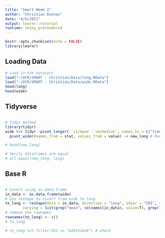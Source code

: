 ```yaml
---
title: "Smart Week 2"
author: "Christian Duenas"
date: "4/6/2021"
output: learnr::tutorial
runtime: shiny_prerendered
---
```


```r
knitr::opts_chunk$set(echo = FALSE)
library(learnr)
```


## Loading Data

```r
# Load in the datasets
load("~/UCR/SMART - Christian/Data/long.RData")
load("~/UCR/SMART - Christian/Data/wide.RData")
head(long)
head(wide)
```


## Tidyverse


```r

```


```r
# Tidyr method
library(tidyr)
wide %>% tidyr::pivot_longer( `v1/mean`:`v4/median`, names_to = c("time","stat"), names_sep="/") %>% # pivot longer to separate vs from stat
  pivot_wider(names_from = stat, values_from = value) -> new_long # Recreate stats using pivot wider

# head(new_long)

# Verify dataframes are equal
# all.equal(new_long, long)
```


## Base R

```r

```


```r
# Covert using as.data.frame
in_data <- as.data.frame(wide) 
# Use reshape to covert from wide to long
to_long <- reshape(data = in_data, direction = "long", idvar = "ID1", sep ="/", v.names = c("mean", "sd", "median"), timevar = "time", times =c("v1", "v2", "v3", "v4"),
        varying = list(grep("mean", colnames(in_data), value=T), grep("sd", colnames(in_data), value=T), grep("median", colnames(in_data), value=T)))
# remove the rownames 
rownames(to_long) <- c()
# to_long

# to_long %>% filter(ID1 == "Ad9131ee9") # check
```

